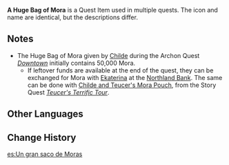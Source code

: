 {{Item Infobox
|id           = 100496
|image        = Item Bag of Mora.png
|type         = Quest Items
|description  = '''Calm Before the Storm:''' A heavy bag full of Mora provided by the [[Feiyun Commerce Guild]]. Enough to purchase every [[Cor Lapis]] available in [[Liyue]].
'''Downtown:''' Funds provided by [[Childe]]. The sense of stability one gets from its weight also makes one unwilling to part with the money... The face value of each of these gold coins is very large, but they can be redeemed for smaller change at the Northland Bank.
|source1      = Given during ''[[Calm Before the Storm (Story Quest)]]''
|source2      = Given during ''[[Downtown]]''
}}
'''A Huge Bag of Mora''' is a Quest Item used in multiple quests. The icon and name are identical, but the descriptions differ.

==Notes==
* The Huge Bag of Mora given by [[Childe]] during the Archon Quest ''[[Downtown]]'' initially contains 50,000 Mora.
** If leftover funds are available at the end of the quest, they can be exchanged for Mora with [[Ekaterina]] at the [[Northland Bank]]. The same can be done with [[Childe and Teucer's Mora Pouch]], from the Story Quest ''[[Teucer's Terrific Tour]]''.

==Other Languages==
{{Other Languages
|default_hidden = 1
|en      = A Huge Bag of Mora
|zhs     = 一大袋摩拉
|zhs_rm  = Yí Dà Dài Mólā
|zht     = 一大袋摩拉
|zht_rm  = Yí Dà Dài Mólā
|ja      = 1袋のモラ
|ja_rm   = Hitofukuro no Mora{{Assumed}}
|ko      = 모라 한 자루
|es      = Un gran saco de Moras
|fr      = Bourse de moras
|ru      = Большой кошелёк
|th      = Mora ถุงใหญ่
|th_rm   = Mora Thung Yai
|vi      = 1 túi Mora lớn
|de      = Großer Beutel voll Mora
|id      = Sekantong Besar Mora
|pt      = Um Grande Saco de Mora
|tr      = Büyük Mora Kesesi
|it      = Sacchetto di Mora grande
}}

==Change History==
{{Change History|1.0}}

[[es:Un gran saco de Moras]]